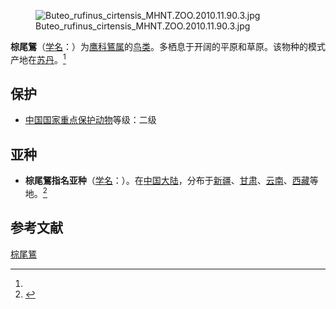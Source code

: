 {{Speciesbox
| name = 棕尾鵟
| status = 
| status_system = 
| image = Adlerbussard.jpg
| image_width = 260px 
| genus = Buteo
| species = rufinus
| authority = (Cretzschmar)<ref name='id1519'>{{cite web| url =http://www.bioinfo.cn/db05/BjdwSpecies.php?action=view&id=1519| title =棕尾鵟| work =《中国动物物种编目数据库》| publisher =中国科学院微生物研究所| author =中国科学院动物研究所| accessdate =2009-04-04| deadurl =yes| archiveurl =https://web.archive.org/web/20160305041432/http://www.bioinfo.cn/db05/BjdwSpecies.php?action=view&id=1519| archivedate =2016-03-05}}</ref>
}}
[[File:Buteo_rufinus_cirtensis_MHNT.ZOO.2010.11.90.3.jpg|thumb]]

'''棕尾鵟'''（[[学名|学名]]：{{lang|la|''Buteo rufinus''}}）为[[鹰科|鹰科]][[鵟属|鵟属]]的[[鸟类|鸟类]]。多栖息于开阔的平原和草原。该物种的模式产地在[[苏丹|苏丹]]。<ref name='id1519'/>

== 保护 ==
*[[中國國家重點保護野生動物名錄|中国国家重点保护动物]]等级：二级

== 亚种 ==
*'''棕尾鵟指名亚种'''（[[学名|学名]]：{{lang|la|''Buteo rufinus rufinus''}}）。在[[中国大陆|中国大陆]]，分布于[[新疆|新疆]]、[[甘肃|甘肃]]、[[云南|云南]]、[[西藏|西藏]]等地。<ref name='id1520'>{{cite web| url =http://www.bioinfo.cn/db05/BjdwSpecies.php?action=view&id=1520| title =棕尾鵟指名亚种| work =《中国动物物种编目数据库》| publisher =中国科学院微生物研究所| author =中国科学院动物研究所| accessdate =2009-04-04| deadurl =yes| archiveurl =https://web.archive.org/web/20160305004357/http://www.bioinfo.cn/db05/BjdwSpecies.php?action=view&id=1520| archivedate =2016-03-05}}</ref>

== 参考文献 ==
{{reflist}}
{{Taxonbar|from=Q233684}}

[[Category:鵟属|棕尾鵟]]


{{Falconiformes-stub}}